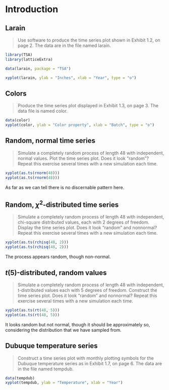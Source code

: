 # Introduction

## Larain

> Use software to produce the time series plot shown in Exhibit 1.2, on page 2.
The data are in the file named larain.

```r
library(TSA)
library(latticeExtra)

data(larain, package = "TSA")
```

```r
xyplot(larain, ylab = "Inches", xlab = "Year", type = "o")
```

## Colors

> Produce the time series plot displayed in Exhibit 1.3, on page 3. The data
file is named color.

```r
data(color)
xyplot(color, ylab = "Color property", xlab = "Batch", type = "o")
```

## Random, normal time series

> Simulate a completely random process of length 48 with independent, normal
values. Plot the time series plot. Does it look “random”? Repeat this exercise
several times with a new simulation each time.

```r
xyplot(as.ts(rnorm(48)))
xyplot(as.ts(rnorm(48)))
```

As far as we can tell there is no discernable pattern here.

## Random, $\chi^2$-distributed time series

> Simulate a completely random process of length 48 with independent, chi-square
distributed values, each with 2 degrees of freedom. Display the time series
plot. Does it look “random” and nonnormal? Repeat this exercise several times
with a new simulation each time.

```r
xyplot(as.ts(rchisq(48, 2)))
xyplot(as.ts(rchisq(48, 2)))
```

The process appears random, though non-normal.

## *t*(5)-distributed, random values

> Simulate a completely random process of length 48 with independent,
t-distributed values each with 5 degrees of freedom. Construct the time series
plot. Does it look “random” and nonnormal? Repeat this exercise several times
with a new simulation each time.

```r
xyplot(as.ts(rt(48, 5)))
xyplot(as.ts(rt(48, 5)))
```

It looks random but not normal, though it should be approximately so,
considering the distribution that we have sampled from.

##  Dubuque temperature series

> Construct a time series plot with monthly plotting symbols for the Dubuque 
temperature series as in Exhibit 1.7, on page 6. The data are in the file named 
tempdub.

```r
data(tempdub)
xyplot(tempdub, ylab = "Temperature", xlab = "Year")
```

